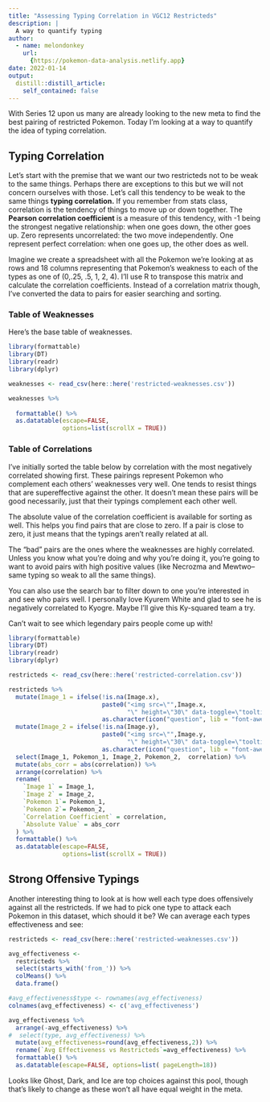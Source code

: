 ```yaml
---
title: "Assessing Typing Correlation in VGC12 Restricteds"
description: |
  A way to quantify typing
author:
  - name: melondonkey
    url:
      {https://pokemon-data-analysis.netlify.app}
date: 2022-01-14
output:
  distill::distill_article:
    self_contained: false
---
```



With Series 12 upon us many are already looking to the new meta to find the best pairing of restricted Pokemon.  Today I'm looking at a way to quantify the idea of typing correlation. 


## Typing Correlation

Let's start with the premise that we want our two restricteds not to be weak to the same things. Perhaps there are exceptions to this but we will not concern ourselves with those.  Let's call this tendency to be weak to the same things **typing correlation.**  If you remember from stats class, correlation is the tendency of things to move up or down together.  The **Pearson correlation coefficient** is a measure of this tendency, with -1 being the strongest negative relationship:  when one goes down, the other goes up.  Zero represents uncorrelated: the two move independently.  One represent perfect correlation:  when one goes up, the other does as well.  

Imagine we create a spreadsheet with all the Pokemon we're looking at as rows and 18 columns representing that Pokemon's weakness to each of the types as one of (0,.25, .5, 1, 2, 4).  I'll use R to transpose this matrix and calculate the correlation coefficients.  Instead of a correlation matrix though, I've converted the data to pairs for easier searching and sorting.  

### Table of Weaknesses

Here's the base table of weaknesses.  

```r
library(formattable)
library(DT)
library(readr)
library(dplyr)

weaknesses <- read_csv(here::here('restricted-weaknesses.csv'))

weaknesses %>%
  
  formattable() %>%
  as.datatable(escape=FALSE,
               options=list(scrollX = TRUE))

```


### Table of Correlations

I've initially sorted the table below by correlation with the most negatively correlated showing first.  These pairings represent Pokemon who complement each others' weaknesses very well.  One tends to resist things that are supereffective against the other. It doesn't mean these pairs will be good necessarily, just that their typings complement each other well.  

The absolute value of the correlation coefficient is available for sorting as well.  This helps you find pairs that are close to zero.  If a pair is close to zero, it just means that the typings aren't really related at all.  

The "bad" pairs are the ones where the weaknesses are highly correlated.  Unless you know what you're doing and why you're doing it, you're going to want to avoid pairs with high positive values (like Necrozma and Mewtwo--same typing so weak to all the same things). 

You can also use the search bar to filter down to one you're interested in and see who pairs well.  I personally love Kyurem White and glad to see he is negatively correlated to Kyogre.  Maybe I'll give this Ky-squared team a try.    

Can't wait to see which legendary pairs people come up with!  

```r
library(formattable)
library(DT)
library(readr)
library(dplyr)

restricteds <- read_csv(here::here('restricted-correlation.csv'))

restricteds %>%
  mutate(Image_1 = ifelse(!is.na(Image.x), 
                          paste0("<img src=\"",Image.x, 
                                 "\" height=\"30\" data-toggle=\"tooltip\" data-placement=\"right\" title=\"","\"></img>"), 
                          as.character(icon("question", lib = "font-awesome")))) %>%
  mutate(Image_2 = ifelse(!is.na(Image.y), 
                          paste0("<img src=\"",Image.y, 
                                 "\" height=\"30\" data-toggle=\"tooltip\" data-placement=\"right\" title=\"","\"></img>"), 
                          as.character(icon("question", lib = "font-awesome")))) %>%
  select(Image_1, Pokemon_1, Image_2, Pokemon_2,  correlation) %>%
  mutate(abs_corr = abs(correlation)) %>%
  arrange(correlation) %>%
  rename(
    `Image 1` = Image_1,
    `Image 2` = Image_2,
    `Pokemon 1`= Pokemon_1,
    `Pokemon 2`= Pokemon_2,
    `Correlation Coefficient` = correlation,
    `Absolute Value` = abs_corr
  ) %>%
  formattable() %>%
  as.datatable(escape=FALSE,
               options=list(scrollX = TRUE))

```

## Strong Offensive Typings

Another interesting thing to look at is how well each type does offensively against all the restricteds.  If we had to pick one type to attack each Pokemon in this dataset, which should it be?  We can average each types effectiveness and see:  

```r

restricteds <- read_csv(here::here('restricted-weaknesses.csv'))

avg_effectiveness <-
  restricteds %>%
  select(starts_with('from_')) %>%
  colMeans() %>%
  data.frame()

#avg_effectiveness$type <- rownames(avg_effectiveness)
colnames(avg_effectiveness) <- c('avg_effectiveness')

avg_effectiveness %>%
  arrange(-avg_effectiveness) %>%
#  select(type, avg_effectiveness) %>%
  mutate(avg_effectiveness=round(avg_effectiveness,2)) %>%
  rename(`Avg Effectiveness vs Restricteds`=avg_effectiveness) %>%
  formattable() %>%
  as.datatable(escape=FALSE, options=list( pageLength=18))

```

Looks like Ghost, Dark, and Ice are top choices against this pool, though that's likely to change as these won't all have equal weight in the meta.  
